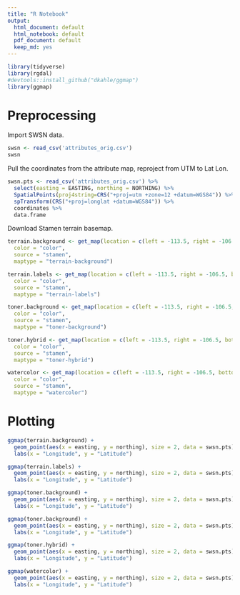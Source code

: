 ```yaml
---
title: "R Notebook"
output:
  html_document: default
  html_notebook: default
  pdf_document: default
  keep_md: yes
---
```


```r
library(tidyverse)
library(rgdal)
#devtools::install_github("dkahle/ggmap")
library(ggmap)
```
# Preprocessing

Import SWSN data.
```r
swsn <- read_csv('attributes_orig.csv')
swsn
```

Pull the coordinates from the attribute map, reproject from UTM to Lat Lon.

```r
swsn.pts <- read_csv('attributes_orig.csv') %>% 
  select(easting = EASTING, northing = NORTHING) %>%
  SpatialPoints(proj4string=CRS("+proj=utm +zone=12 +datum=WGS84")) %>%
  spTransform(CRS("+proj=longlat +datum=WGS84")) %>% 
  coordinates %>%
  data.frame
```

Download Stamen terrain basemap.

```r
terrain.background <- get_map(location = c(left = -113.5, right = -106.5, bottom = 31, top = 37.5),
  color = "color",
  source = "stamen",
  maptype = "terrain-background")

terrain.labels <- get_map(location = c(left = -113.5, right = -106.5, bottom = 31, top = 37.5),
  color = "color",
  source = "stamen",
  maptype = "terrain-labels")

toner.background <- get_map(location = c(left = -113.5, right = -106.5, bottom = 31, top = 37.5),
  color = "color",
  source = "stamen",
  maptype = "toner-background")

toner.hybrid <- get_map(location = c(left = -113.5, right = -106.5, bottom = 31, top = 37.5),
  color = "color",
  source = "stamen",
  maptype = "toner-hybrid")

watercolor <- get_map(location = c(left = -113.5, right = -106.5, bottom = 31, top = 37.5),
  color = "color",
  source = "stamen",
  maptype = "watercolor")
```


# Plotting
```r
ggmap(terrain.background) +
  geom_point(aes(x = easting, y = northing), size = 2, data = swsn.pts) +
  labs(x = "Longitude", y = "Latitude")

ggmap(terrain.labels) +
  geom_point(aes(x = easting, y = northing), size = 2, data = swsn.pts) +
  labs(x = "Longitude", y = "Latitude")

ggmap(toner.background) +
  geom_point(aes(x = easting, y = northing), size = 2, data = swsn.pts) +
  labs(x = "Longitude", y = "Latitude")

ggmap(toner.background) +
  geom_point(aes(x = easting, y = northing), size = 2, data = swsn.pts) +
  labs(x = "Longitude", y = "Latitude")

ggmap(toner.hybrid) +
  geom_point(aes(x = easting, y = northing), size = 2, data = swsn.pts) +
  labs(x = "Longitude", y = "Latitude")

ggmap(watercolor) +
  geom_point(aes(x = easting, y = northing), size = 2, data = swsn.pts) +
  labs(x = "Longitude", y = "Latitude")

```

